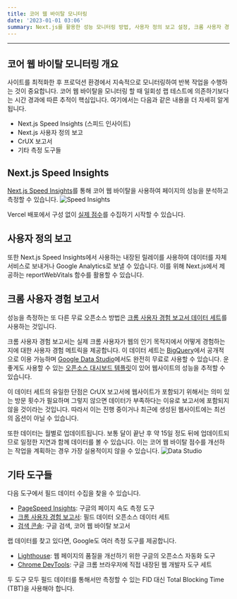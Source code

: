 ```yaml
---
title: 코어 웹 바이탈 모니터링
date: '2023-01-01 03:06'
summary: Next.js를 활용한 성능 모니터링 방법, 사용자 정의 보고 설정, 크롬 사용자 경험 보고서를 이용한 분석, 다양한 성능 측정 도구에 대해 소개합니다.
---
```


<TOCInline toc={props.toc} asDisclosure />

------

## 코어 웹 바이탈 모니터링 개요
사이트를 최적화한 후 프로덕션 환경에서 지속적으로 모니터링하여 반복 작업을 수행하는 것이 중요합니다. 코어 웹 바이탈을 모니터링 할 때 일회성 랩 테스트에 의존하기보다는 시간 경과에 따른 추적이 핵심입니다. 여기에서는 다음과 같은 내용을 더 자세히 알게 됩니다.

- Next.js Speed Insights (스피드 인사이트)
- Next.js 사용자 정의 보고
- CrUX 보고서
- 기타 측정 도구들

## Next.js Speed Insights
[Next.js Speed Insights](https://vercel.com/analytics)를 통해 코어 웹 바이탈을 사용하여 페이지의 성능을 분석하고 측정할 수 있습니다.
![Speed Insights](https://nextjs.org/static/images/learn/seo/analytics.png)

Vercel 배포에서 구성 없이 [실제 점수](https://vercel.com/docs/speed-insights#metrics?utm_source=next-site&utm_medium=learnpages&utm_campaign=no-campaign)를 수집하기 시작할 수 있습니다.

## 사용자 정의 보고
또한 Next.js Speed Insights에서 사용하는 내장된 릴레이를 사용하여 데이터를 자체 서비스로 보내거나 Google Analytics로 보낼 수 있습니다.
이를 위해 Next.js에서 제공하는 reportWebVitals 함수를 활용할 수 있습니다.

## 크롬 사용자 경험 보고서
성능을 측정하는 또 다른 무료 오픈소스 방법은 [크롬 사용자 경험 보고서 데이터 세트](https://developer.chrome.com/docs/crux/)를 사용하는 것입니다.

크롬 사용자 경험 보고서는 실제 크롬 사용자가 웹의 인기 목적지에서 어떻게 경험하는지에 대한 사용자 경험 메트릭을 제공합니다.
이 데이터 세트는 [BigQuery](https://console.cloud.google.com/bigquery?project=chrome-ux-report&pli=1)에서 공개적으로 이용 가능하며 [Google Data Studio](https://lookerstudio.google.com/overview?)에서도 완전히 무료로 사용할 수 있습니다.
운 좋게도 사용할 수 있는 [오픈소스 대시보드 템플릿](https://lookerstudio.google.com/datasources/create?connectorId=AKfycbxk7u2UtsqzgaA7I0bvkaJbBPannEx0_zmeCsGh9bBZy7wFMLrQ8x24WxpBzk_ln2i7)이 있어 웹사이트의 성능을 추적할 수 있습니다.

이 데이터 세트의 유일한 단점은 CrUX 보고서에 웹사이트가 포함되기 위해서는 의미 있는 방문 횟수가 필요하며 그렇지 않으면 데이터가 부족하다는 이유로 보고서에 포함되지 않을 것이라는 것입니다. 따라서 이는 진행 중이거나 최근에 생성된 웹사이트에는 최선의 옵션이 아닐 수 있습니다.

또한 데이터는 월별로 업데이트됩니다. 보통 달이 끝난 후 약 15일 정도 뒤에 업데이트되므로 일정한 지연과 함께 데이터를 볼 수 있습니다. 이는 코어 웹 바이탈 점수를 개선하는 작업을 계획하는 경우 가장 실용적이지 않을 수 있습니다.
![Data Studio](https://nextjs.org/static/images/learn/seo/data-studio.png)

## 기타 도구들
다음 도구에서 필드 데이터 수집을 찾을 수 있습니다.

- [PageSpeed Insights](https://pagespeed.web.dev/?utm_source=psi&utm_medium=redirect): 구글의 페이지 속도 측정 도구
- [크롬 사용자 경험 보고서](https://developer.chrome.com/docs/crux/): 필드 데이터 오픈소스 데이터 세트
- [검색 콘솔](https://support.google.com/webmasters/answer/9205520): 구글 검색, 코어 웹 바이탈 보고서

랩 데이터를 찾고 있다면, Google도 여러 측정 도구를 제공합니다.

- [Lighthouse](https://developer.chrome.com/docs/lighthouse/overview/?hl=en): 웹 페이지의 품질을 개선하기 위한 구글의 오픈소스 자동화 도구
- [Chrome DevTools](https://developer.chrome.com/docs/devtools/): 구글 크롬 브라우저에 직접 내장된 웹 개발자 도구 세트

두 도구 모두 필드 데이터를 통해서만 측정할 수 있는 FID 대신 Total Blocking Time (TBT)을 사용해야 합니다.

